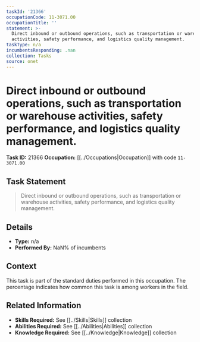 ```yaml
---
taskId: '21366'
occupationCode: 11-3071.00
occupationTitle: ''
statement: >-
  Direct inbound or outbound operations, such as transportation or warehouse
  activities, safety performance, and logistics quality management.
taskType: n/a
incumbentsResponding: .nan
collection: Tasks
source: onet
---
```

# Direct inbound or outbound operations, such as transportation or warehouse activities, safety performance, and logistics quality management.

**Task ID:** 21366
**Occupation:** [[../Occupations|Occupation]] with code `11-3071.00`

## Task Statement

> Direct inbound or outbound operations, such as transportation or warehouse activities, safety performance, and logistics quality management.

## Details

- **Type:** n/a
- **Performed By:** NaN% of incumbents

## Context

This task is part of the standard duties performed in this occupation. The percentage indicates how common this task is among workers in the field.

## Related Information

- **Skills Required:** See [[../Skills|Skills]] collection
- **Abilities Required:** See [[../Abilities|Abilities]] collection
- **Knowledge Required:** See [[../Knowledge|Knowledge]] collection
